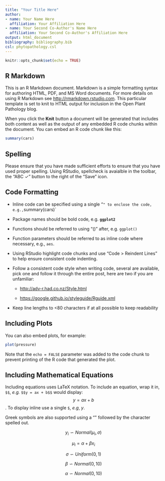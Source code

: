 ```yaml
---
title: "Your Title Here"
author:
- name: Your Name Here
  affiliation: Your Affiliation Here
- name: Your Second Co-Author's Name Here
  affiliation: Your Second Co-Author's Affiliation Here
output: html_document
bibliography: bibliography.bib
csl: phytopathology.csl
---
```


```r
knitr::opts_chunk$set(echo = TRUE)
```

## R Markdown

This is an R Markdown document. Markdown is a simple formatting syntax for
authoring HTML, PDF, and MS Word documents. For more details on using R Markdown
see <http://rmarkdown.rstudio.com>. This particular template is set to knit to
HTML output for inclusion in the Open Plant Pathology blog.

When you click the **Knit** button a document will be generated that includes
both content as well as the output of any embedded R code chunks within the
document. You can embed an R code chunk like this:

```r
summary(cars)
```

## Spelling

Please ensure that you have made sufficient efforts to ensure that you have used
proper spelling. Using RStudio, spellcheck is avaialble in the toolbar, the
"ABC ✓" button to the right of the "Save" icon.

## Code Formatting

- Inline code can be specified using a single "`" to enclose the code, e.g.,
`summary(cars)`

- Package names should be bold code, e.g. **`ggplot2`**

- Functions should be referred to using "()" after, e.g. `ggplot()`

- Function parameters should be referred to as inline code where necessary,
e.g., `aes`.

- Using RStudio highlight code chunks and use "Code > Reindent Lines" to help
ensure consistent code indenting.

- Follow a consistent code style when writing code, several are available, pick
one and follow it through the entire post, here are two if you are unfamiliar:
  
  - <http://adv-r.had.co.nz/Style.html>
  
  - <https://google.github.io/styleguide/Rguide.xml>
  
- Keep line lengths to <80 characters if at all possible to keep readability

## Including Plots

You can also embed plots, for example:

```r
plot(pressure)
```

Note that the `echo = FALSE` parameter was added to the code chunk to prevent
printing of the R code that generated the plot.

## Including Mathematical Equations

Including equations uses LaTeX notation. To include an equation, wrap it in,
`$$`, *e.g.* `$$y = ax + b$$` would display: $$y = ax + b$$. To display inline
use a single `$`, *e.g*, $y$.

Greek symbols are also supported using a "\" followed by the character spelled
out.

$$y_i \backsim Normal(\mu_i, \sigma)$$

$$\mu_i = \alpha + \beta x_i$$

$$\sigma \backsim Uniform(0, 1)$$

$$\beta \backsim Normal(0, 10)$$

$$\alpha \backsim Normal(0, 10)$$
